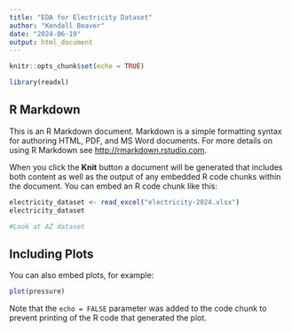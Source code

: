 ```yaml
---
title: "EDA for Electricity Dataset"
author: "Kendall Beaver"
date: "2024-06-19"
output: html_document
---
```


```r
knitr::opts_chunk$set(echo = TRUE)

library(readxl)
```

## R Markdown

This is an R Markdown document. Markdown is a simple formatting syntax for authoring HTML, PDF, and MS Word documents. For more details on using R Markdown see <http://rmarkdown.rstudio.com>.

When you click the **Knit** button a document will be generated that includes both content as well as the output of any embedded R code chunks within the document. You can embed an R code chunk like this:

```r
electricity_dataset <- read_excel("electricity-2024.xlsx")
electricity_dataset
```

```r
#Look at AZ dataset


```

## Including Plots

You can also embed plots, for example:

```r
plot(pressure)
```

Note that the `echo = FALSE` parameter was added to the code chunk to prevent printing of the R code that generated the plot.
